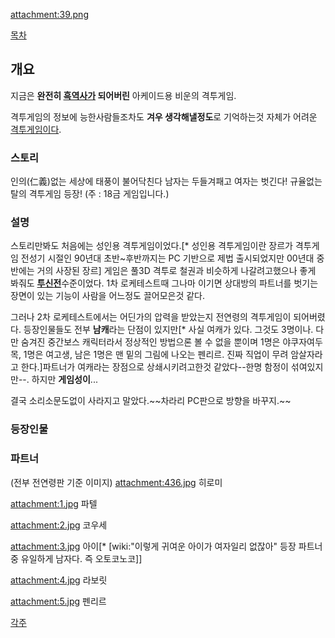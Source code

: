 attachment:39.png

[[목차]]
== 개요 ==
지금은 '''완전히 [[흑역사]]가 되어버린''' 아케이드용 비운의 격투게임.

격투게임의 정보에 능한사람들조차도 '''겨우 생각해낼정도'''로 기억하는것 자체가 어려운 [[격투게임]]이다. 

=== 스토리 ===
인의(仁義)없는 세상에 태풍이 불어닥친다 
남자는 두들겨패고 여자는 벗긴다!
규율없는 탈의 격투게임 등장!
(주 : 18금 게임입니다.)

=== 설명 ===
스토리만봐도 처음에는 성인용 격투게임이었다.[* 성인용 격투게임이란 장르가 격투게임 전성기 시절인 90년대 초반~후반까지는 PC 기반으로 제법 출시되었지만 00년대 중반에는 거의 사장된 장르] 게임은 풀3D 격투로 철권과 비슷하게 나갈려고했으나 좋게 봐줘도 '''[[투신전]]'''수준이었다. 1차 로케테스트때 그나마 이기면 상대방의 파트너를 벗기는 장면이 있는 기능이 사람을 어느정도 끌어모은것 같다.

그러나 2차 로케테스트에서는 어딘가의 압력을 받았는지 전연령의 격투게임이 되어버렸다. 등장인물들도 전부 '''남캐'''라는 단점이 있지만[* 사실 여캐가 있다. 그것도 3명이나. 다만 숨겨진 중간보스 캐릭터라서 정상적인 방법으론 볼 수 없을 뿐이며 1명은 야쿠자여두목, 1명은 여고생, 남은 1명은 맨 밑의 그림에 나오는 펜리르. 진짜 직업이 무려 암살자라고 한다.]파트너가 여캐라는 장점으로 상쇄시키려고한것 같았다--한명 함정이 섞여있지만--. 하지만 '''게임성이'''...

결국 소리소문도없이 사라지고 말았다.~~차라리 PC판으로 방향을 바꾸지.~~

=== 등장인물 ===
=== 파트너 ===
(전부 전연령판 기준 이미지)
attachment:436.jpg
히로미

attachment:1.jpg
파텔

attachment:2.jpg
코우세

attachment:3.jpg
아이[* [wiki:"이렇게 귀여운 아이가 여자일리 없잖아" 등장 파트너중 유일하게 남자다. 즉 오토코노코]] 

attachment:4.jpg
라보릿

attachment:5.jpg
펜리르

[[각주]]

